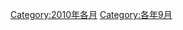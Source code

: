 {{Commonscat|September 2010}}

[[Category:2010年各月|Category:2010年各月]]
[[Category:各年9月|Category:各年9月]]